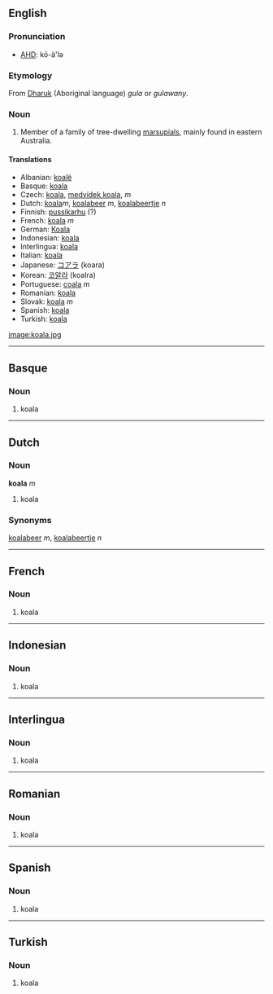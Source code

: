 ==English==
===Pronunciation===
*[[w:AHD|AHD]]: kō-ä'lə

===Etymology===
From [[en:Dharuk|Dharuk]] (Aboriginal language) ''gula'' or ''gulawany''.

===Noun===
#Member of a family of tree-dwelling [[marsupial]]s, mainly found in eastern Australia.

====Translations====
*Albanian: [[koalë]]
*Basque: [[koala]]
*Czech: [[koala]],  [[medvídek koala]],  ''m''
*Dutch: [[koala ]]''m'', [[koalabeer]] ''m'', [[koalabeertje]] ''n''
*Finnish: [[pussikarhu]] (?)
*French: [[koala]] ''m''
*German: [[Koala]]
*Indonesian: [[koala]]
*Interlingua: [[koala]]
*Italian: [[koala]]
*Japanese: [[コアラ]] (koara)
*Korean: [[코알라]] (koalra)
*Portuguese: [[coala]] ''m''
*Romanian: [[koala]]
*Slovak: [[koala]]  ''m''
*Spanish: [[koala]]
*Turkish: [[koala]]

[[image:koala.jpg]]
----
==Basque==
===Noun===
#koala

----
==Dutch==
===Noun===
'''koala''' ''m''

#koala

===Synonyms===
[[koalabeer]] ''m'', [[koalabeertje]] ''n''

----
==French==
===Noun===

#koala

----
==Indonesian==
===Noun===

#koala

----
==Interlingua==
===Noun===

#koala

----
==Romanian==
===Noun===

#koala

----
==Spanish==
===Noun===

#koala

----
==Turkish==
===Noun===

#koala